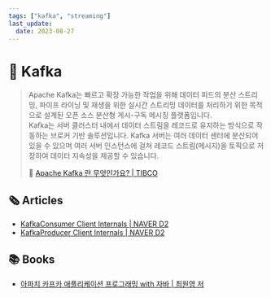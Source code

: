 ```yaml
---
tags: ["kafka", "streaming"]
last_update:
  date: 2023-08-27
---
```


# 🍇 Kafka

> Apache Kafka는 빠르고 확장 가능한 작업을 위해 데이터 피드의 분산 스트리밍, 파이프 라이닝 및 재생을 위한 실시간 스트리밍 데이터를 처리하기 위한 목적으로 설계된 오픈 소스 분산형 게시-구독 메시징 플랫폼입니다.  
> Kafka는 서버 클러스터 내에서 데이터 스트림을 레코드로 유지하는 방식으로 작동하는 브로커 기반 솔루션입니다. Kafka 서버는 여러 데이터 센터에 분산되어 있을 수 있으며 여러 서버 인스턴스에 걸쳐 레코드 스트림(메시지)을 토픽으로 저장하여 데이터 지속성을 제공할 수 있습니다.
>
> 🔗 [Apache Kafka 란 무엇인가요? | TIBCO](https://www.tibco.com/ko/reference-center/what-is-apache-kafka)

## 🗞️ Articles

- [KafkaConsumer Client Internals | NAVER D2](https://d2.naver.com/helloworld/0974525)
- [KafkaProducer Client Internals | NAVER D2](https://d2.naver.com/helloworld/6560422)

## 📚 Books

- [아파치 카프카 애플리케이션 프로그래밍 with 자바 | 최원영 저](https://product.kyobobook.co.kr/detail/S000001842177)
